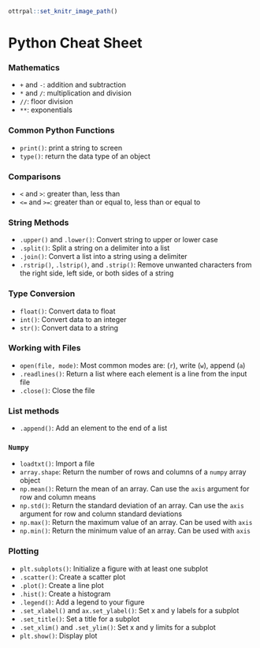 ```r
ottrpal::set_knitr_image_path()
```

# Python Cheat Sheet  

### Mathematics

* `+` and `-`: addition and subtraction
* `*` and `/`: multiplication and division
* `//`: floor division
* `**`: exponentials

### Common Python Functions
* `print()`: print a string to screen
* `type()`: return the data type of an object

### Comparisons 

* `<` and `>`: greater than, less than
* `<=` and `>=`: greater than or equal to, less than or equal to

### String Methods 

* `.upper()` and `.lower()`: Convert string to upper or lower case 
* `.split()`: Split a string on a delimiter into a list
* `.join()`: Convert a list into a string using a delimiter
* `.rstrip()`, `.lstrip()`, and `.strip()`: Remove unwanted characters from the right side, left side, or both sides of a string

### Type Conversion

* `float()`: Convert data to float
* `int()`: Convert data to an integer
* `str()`: Convert data to a string

### Working with Files 

* `open(file, mode)`: Most common modes are: (`r`), write (`w`), append (`a`)
* `.readlines()`: Return a list where each element is a line from the input file
* `.close()`: Close the file

### List methods

* `.append()`: Add an element to the end of a list

### `Numpy`  

* `loadtxt()`: Import a file 
* `array.shape`: Return the number of rows and columns of a `numpy` array object 
* `np.mean()`: Return the mean of an array. Can use the `axis` argument for row and column means
* `np.std()`: Return the standard deviation of an array. Can use the `axis` argument for row and column standard deviations
* `np.max()`: Return the maximum value of an array. Can be used with `axis`
* `np.min()`: Return the minimum value of an array. Can be used with `axis`

### Plotting

*  `plt.subplots()`: Initialize a figure with at least one subplot
* `.scatter()`: Create a scatter plot
* `.plot()`: Create a line plot
* `.hist()`: Create a histogram
* `.legend()`: Add a legend to your figure
* `.set_xlabel()` and `ax.set_ylabel()`: Set x and y labels for a subplot
* `.set_title()`: Set a title for a subplot
* `.set_xlim()` and `.set_ylim()`: Set x and y limits for a subplot
* `plt.show()`: Display plot 






